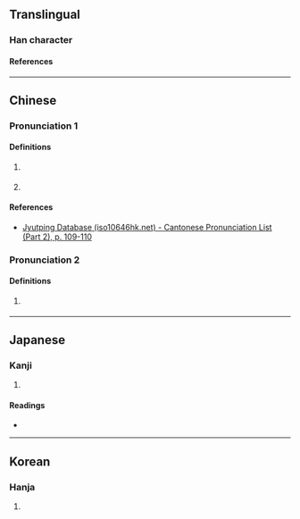 {{character info}}
{{character info|0xfa8a}}
==Translingual==

===Han character===
{{Han char|rn=61|rad=心|as=11|sn=14|four=|canj=PGSK,PQSK|ids=⿰忄敖}}

====References====
{{Han ref|kx=0399.080|dkj=11106|dj=0738.250|hdz=42335.090|uh=6160|ud=24928}}
{{Han ref|uh=FA8A}}

----

==Chinese==
{{zh-forms}}

===Pronunciation 1===
{{zh-pron
|m=ào
|c=ngou6,ou6
|mn=qz:ngō͘/xm,zz:gō
|mc=
|oc=
|ma=
|cat=a,v
}}

====Definitions====
{{zh-hanzi}}

# {{lb|zh|literary}} {{zh-alt-form|傲|[[arrogant]]; [[haughty]]}}
# {{lb|zh|literary}} {{zh-alt-form|傲|to [[despise]]; to [[look down on]]}}

====References====
* [http://www.iso10646hk.net/jp/document/download.jsp Jyutping Database (iso10646hk.net) - Cantonese Pronunciation List (Part 2), p. 109-110]

===Pronunciation 2===
{{zh-pron
|m=áo
}}

====Definitions====
{{zh-hanzi}}

# {{zh-hg}} {{zh-only|慠慠|[[worried]] [[mind]]}}

----

==Japanese==

===Kanji===
{{ja-kanji|grade=|rs=心11}}

# {{rfdef|ja|sort=心11}}

====Readings====
* {{ja-readings|on=[[ごう]] (gō)|kun=[[おごる]] (ogoru), [[うれえる]] (ureeru)}}

----

==Korean==

===Hanja===
{{ko-hanja|hangeul=오|eumhun=|rv=o|mr=o|y=o}}

# {{rfdef|ko|sort=心11}}